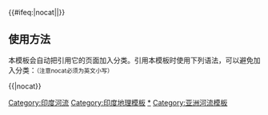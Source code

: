 {{Navbox
|name   = 印度河流
|title  = [[印度]][[河流]]：[[印度]]境內諸河
|image  = 
|state  

|group1 = [[布拉馬普特拉河]]
|list1  = [[孟加拉灣]]（流入）

|group2 = [[馬哈納迪河]]
|list2  = [[孟加拉灣]]（流入）

|group3 = [[恆河]]
|list3  = （支流）[[朱木拿河]] - [[宋河]] - [[哥格拉河]] - [[巴希蘭格納河]] - [[胡格利河]] - [[昌巴爾河]] - [[信德河]] - （流入）[[孟加拉灣]]

|group4 = [[哥達瓦里河]]
|list4  = [[孟加拉灣]]（流入）

|group5 = [[科佛里河]]
|list5  = [[孟加拉灣]]（流入）

|group6 = [[奎師那河]]
|list6  = [[孟加拉灣]]（流入）

|group7 = [[訥爾默達河]]
|list7  = [[阿拉伯灣]]（流入）

|group8 = [[印度河]]
|list8  = （支流）[[薩特累季河]] - [[奇納布河]] - （流入）[[阿拉伯灣]] 
}}<includeonly>{{#ifeq:{{{1}}}|nocat||[[Category:印度河流]]}}</includeonly><noinclude>

== 使用方法 ==
本模板会自动把引用它的页面加入分类。引用本模板时使用下列语法，可以避免加入分类：<small>（注意nocat必须为英文小写）</small>
 
<nowiki>{{</nowiki>{{PAGENAME}}<nowiki>|nocat}}</nowiki>

[[Category:印度地理模板]]
[[Category:印度河流|*]]
[[Category:亚洲河流模板]]
</noinclude>